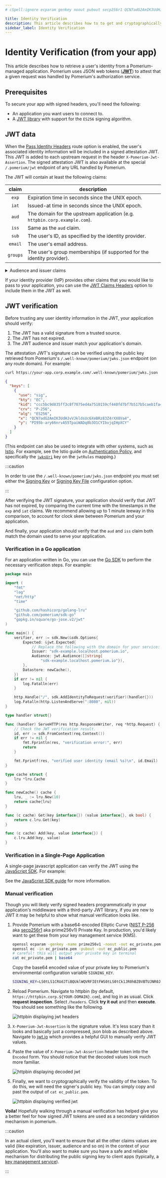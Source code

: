 ```yaml
---
# cSpell:ignore ecparam genkey noout pubout secp256r1 QCN7adG2AmIK3UdHJvVJkldsUc6XeBRz83Z4rXX8Va4 ary66nrvA55TpaiWADq8b3O1CYIbvjqIHpXCY gopkg Fatalln Fprintln

title: Identity Verification
description: This article describes how to to get and cryptographically verify a user's identity with Pomerium.
sidebar_label: Identity Verification
---
```



# Identity Verification (from your app)

This article describes how to retrieve a user's identity from a Pomerium-managed application. Pomerium uses JSON web tokens (**[JWT]**) to attest that a given request was handled by Pomerium's authorization service.

## Prerequisites

To secure your app with signed headers, you'll need the following:

- An application you want users to connect to.
- A [JWT library] with support for the `ES256` signing algorithm.

## JWT data

When the [Pass Identity Headers] route option is enabled, the user's associated identity information will be included in a signed attestation JWT. This JWT is added to each upstream request in the header `X-Pomerium-Jwt-Assertion`. The signed attestation JWT is also available at the special `/.pomerium/jwt` endpoint of any URL handled by Pomerium.

The JWT will contain at least the following claims:

| claim | description |
| :-: | --- |
| `exp` | Expiration time in seconds since the UNIX epoch. |
| `iat` | Issued-at time in seconds since the UNIX epoch. |
| `aud` | The domain for the upstream application (e.g. `httpbin.corp.example.com`). |
| `iss` | Same as the `aud` claim. |
| `sub` | The user's ID, as specified by the identity provider. |
| `email` | The user's email address. |
| `groups` | The user's group memberships (if supported for the identity provider). |

<details>
  <summary>Audience and issuer claims</summary>
  <div>

The audience (`aud`) claim defines what application the JWT is intended for. Pomerium sets the audience claim to be the domain of the target upstream application.

Since version 0.22, Pomerium sets the issuer (`iss`) claim also to the domain of the target upstream application. (In previous versions, this was instead set to the authentication service domain.)

Upstream services should verify that these claims match the expected domain in order to prevent token reuse between different upstream services.

  </div>
</details>

If your identity provider (IdP) provides other claims that you would like to pass to your application, you can use the [JWT Claims Headers](/docs/reference/jwt-claim-headers) option to include them in the JWT as well.

## JWT verification

Before trusting any user identity information in the JWT, your application should verify:

1. The JWT has a valid signature from a trusted source.
2. The JWT has not expired.
3. The JWT audience and issuer match your application's domain.

The attestation JWT's signature can be verified using the public key retrieved from Pomerium's `/.well-known/pomerium/jwks.json` endpoint (on any route domain). For example:

```bash
curl https://your-app.corp.example.com/.well-known/pomerium/jwks.json | jq
```

```json
{
  "keys": [
    {
      "use": "sig",
      "kty": "EC",
      "kid": "ccc5bc9d835ff3c8f7075ed4a7510159cf440fd7bf7b517b5caeb1fa419ee6a1",
      "crv": "P-256",
      "alg": "ES256",
      "x": "QCN7adG2AmIK3UdHJvVJkldsUc6XeBRz83Z4rXX8Va4",
      "y": "PI95b-ary66nrvA55TpaiWADq8b3O1CYIbvjqIHpXCY"
    }
  ]
}
```

(This endpoint can also be used to integrate with other systems, such as [Istio](https://istio.io/). For example, see the Istio guide on [Authentication Policy](https://istio.io/latest/docs/reference/config/security/jwt/#JWTRule-jwks_uri), and specifically the [`jwksUri`](https://istio.io/latest/docs/reference/config/security/jwt/#JWTRule-jwks_uri) key on the `jwtRules` mapping.)

:::caution

In order to use the `/.well-known/pomerium/jwks.json` endpoint you must set either the [Signing Key] or [Signing Key File] configuration option.

:::

After verifying the JWT signature, your application should verify that JWT has not expired, by comparing the current time with the timestamps in the `exp` and `iat` claims. We recommend allowing up to 1 minute leeway in this comparison, to account for clock skew between Pomerium and your application.

And finally, your application should verify that the `aud` and `iss` claim both match the domain used to serve your application.

### Verification in a Go application

For an application written in Go, you can use the [Go SDK] to perform the necessary verification steps. For example:

```go
package main

import (
	"fmt"
	"log"
	"net/http"
	"time"

	"github.com/hashicorp/golang-lru"
	"github.com/pomerium/sdk-go"
	"gopkg.in/square/go-jose.v2/jwt"
)

func main() {
	verifier, err := sdk.New(&sdk.Options{
		Expected: &jwt.Expected{
            // Replace the following with the domain for your service:
			Issuer: "sdk-example.localhost.pomerium.io",
			Audience: jwt.Audience([]string{
				"sdk-example.localhost.pomerium.io"}),
		},
		Datastore: newCache(),
	})
	if err != nil {
		log.Fatalln(err)
	}

	http.Handle("/", sdk.AddIdentityToRequest(verifier)(handler{}))
	log.Fatalln(http.ListenAndServe(":8080", nil))
}

type handler struct{}

func (handler) ServeHTTP(res http.ResponseWriter, req *http.Request) {
	// Check the JWT verification result.
	id, err := sdk.FromContext(req.Context())
	if err != nil {
		fmt.Fprintln(res, "verification error:", err)
		return
	}

	fmt.Fprintf(res, "verified user identity (email %s)\n", id.Email)
}

type cache struct {
	lru *lru.Cache
}

func newCache() cache {
	lru, _ := lru.New(10)
	return cache{lru}
}

func (c cache) Get(key interface{}) (value interface{}, ok bool) {
	return c.lru.Get(key)
}

func (c cache) Add(key, value interface{}) {
	c.lru.Add(key, value)
}
```

### Verification in a Single-Page Application

A single-page javascript application can verify the JWT using the [JavaScript SDK]. For example:

<ReactApp />

See the  [JavaScript SDK guide](/docs/guides/js-sdk) for more information.

### Manual verification

Though you will likely verify signed headers programmatically in your application's middleware with a third-party JWT library, if you are new to JWT it may be helpful to show what manual verification looks like.

1. Provide Pomerium with a base64-encoded Elliptic Curve ([NIST P-256] aka [secp256r1] aka prime256v1) Private Key. In production, you'd likely want to get these from your key management service (KMS).

   ```bash
   openssl ecparam -genkey -name prime256v1 -noout -out ec_private.pem
   openssl ec -in ec_private.pem -pubout -out ec_public.pem
   # careful! this will output your private key in terminal
   cat ec_private.pem | base64
   ```

   Copy the base64 encoded value of your private key to Pomerium's environmental configuration variable `SIGNING_KEY`.

   ```bash
   SIGNING_KEY=LS0tLS1CRUdJTiBQUklWQVRFIEtFWS0tLS0tCk1JR0hBZ0VBTUJNR0J5cUdTTTQ5QWdFR0NDcUdTTTQ5QXdFSEJHMHdhd0lCQVFRZzBQdk1VeVZGeWxTbGZ3eDgKSDBxMUVyOHZlOXBnY3ZzNkV6ZnR5OHlxNnFLaFJBTkNBQVM5ZC96TC9aSXd5ZGQ1RXZMb0xGMytHblVIUS9wdQpQaU45NDV1Y1RpTFRqMDhZalo3U0NJV2JHc2tiK0RIMzJ2aUc2KzRnb0FvWlFUM1R6b2kzRVl6OAotLS0tLUVORCBQUklWQVRFIEtFWS0tLS0tCg==
   ```

1. Reload Pomerium. Navigate to httpbin (by default, `https://httpbin.corp.${YOUR-DOMAIN}.com`), and log in as usual. Click **request inspection**. Select `/headers`. Click **try it out** and then **execute**. You should see something like the following.

   ![httpbin displaying jwt headers](./img/inspect-headers.png)

1. `X-Pomerium-Jwt-Assertion` is the signature value. It's less scary than it looks and basically just a compressed, json blob as described above. Navigate to [jwt.io] which provides a helpful GUI to manually verify JWT values.

1. Paste the value of `X-Pomerium-Jwt-Assertion` header token into the `Encoded` form. You should notice that the decoded values look much more familiar.

   ![httpbin displaying decoded jwt](./img/verifying-headers-1.png)

1. Finally, we want to cryptographically verify the validity of the token. To do this, we will need the signer's public key. You can simply copy and past the output of `cat ec_public.pem`.

   ![httpbin displaying verified jwt](./img/verifying-headers-2.png)

**Voila!** Hopefully walking through a manual verification has helped give you a better feel for how signed JWT tokens are used as a secondary validation mechanism in pomerium.

:::caution

In an actual client, you'll want to ensure that all the other claims values are valid (like expiration, issuer, audience and so on) in the context of your application. You'll also want to make sure you have a safe and reliable mechanism for distributing the public signing key to client apps (typically, a [key management service]).

:::

[go sdk]: https://github.com/pomerium/sdk-go
[jwt]: https://jwt.io/introduction/
[javascript sdk]: https://github.com/pomerium/js-sdk
[jwt library]: https://jwt.io/libraries
[jwt.io]: https://jwt.io/
[key management service]: https://en.wikipedia.org/wiki/Key_management
[nist p-256]: https://csrc.nist.gov/csrc/media/events/workshop-on-elliptic-curve-cryptography-standards/documents/papers/session6-adalier-mehmet.pdf
[pass identity headers]: /docs/reference/routes/pass-identity-headers
[secp256r1]: https://wiki.openssl.org/index.php/Command_Line_Elliptic_Curve_Operations
[signing key]: /docs/reference/signing-key
[signing key file]: /docs/reference/signing-key-file
